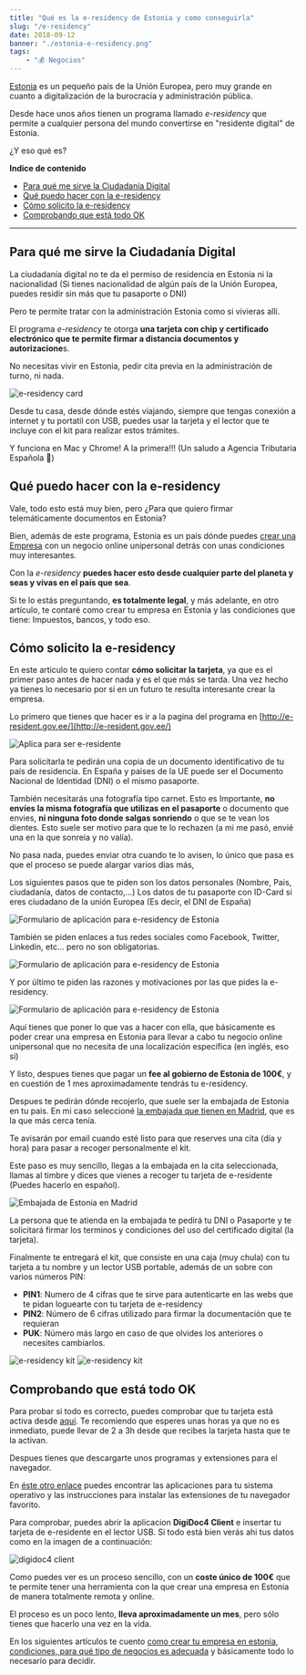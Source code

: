 ```yaml
---
title: "Qué es la e-residency de Estonia y como conseguirla"
slug: "/e-residency"
date: 2018-09-12
banner: "./estonia-e-residency.png"
tags: 
    - "💰 Negocios"
---
```


[Estonia](https://es.wikipedia.org/wiki/Estonia) es un pequeño país de la Unión Europea, pero muy grande en cuanto a digitalización de la burocracia y administración pública.

Desde hace unos años tienen un programa llamado *e-residency* que permite a cualquier persona del mundo convertirse en "residente digital" de Estonia. 

¿Y eso qué es?

**Indice de contenido**
* [Para qué me sirve la Ciudadanía Digital](#paraqumesirvelaciudadanadigital)
* [Qué puedo hacer con la e-residency](#qupuedohacerconlaeresidency)
* [Cómo solicito la e-residency](#cmosolicitolaeresidency)
* [Comprobando que está todo OK](#comprobandoqueesttodook)

***

## Para qué me sirve la Ciudadanía Digital

La ciudadanía digital no te da el permiso de residencia en Estonia ni la nacionalidad (Si tienes nacionalidad de algún país de la Unión Europea, puedes residir sin más que tu pasaporte o DNI)

Pero te permite tratar con la administración Estonia como si vivieras allí.

El programa *e-residency* te otorga **una tarjeta con chip y certificado electrónico que te permite firmar a distancia documentos y autorizacione**s.

No necesitas vivir en Estonia, pedir cita previa en la administración de turno, ni nada.

![e-residency card](./IMG_20180912_173310.jpg)

Desde tu casa, desde dónde estés viajando, siempre que tengas conexión a internet y tu portatil con USB, puedes usar la tarjeta y el lector que te incluye con el kit para realizar estos trámites.

Y funciona en Mac y Chrome! A la primera!!! (Un saludo a Agencia Tributaria Española 👋)

## Qué puedo hacer con la e-residency

<YouTube videoId="iRt77425yyw" />

Vale, todo esto está muy bien, pero ¿Para que quiero firmar telemáticamente documentos en Estonia?

Bien, además de este programa, Estonia es un país dónde puedes [crear una Empresa](/empresa-estonia) con un negocio online unipersonal detrás con unas condiciones muy interesantes.

Con la *e-residency* **puedes hacer esto desde cualquier parte del planeta y seas y vivas en el país que sea**. 

Si te lo estás preguntando, **es totalmente legal**, y más adelante, en otro artículo, te contaré como crear tu empresa en Estonia y las condiciones que tiene: Impuestos, bancos, y todo eso.

## Cómo solicito la e-residency

En este articulo te quiero contar **cómo solicitar la tarjeta**, ya que es el primer paso antes de hacer nada y es el que más se tarda. Una vez hecho ya tienes lo necesario por si en un futuro te resulta interesante crear la empresa.

Lo primero que tienes que hacer es ir a la pagina del programa en [http://e-resident.gov.ee/](http://e-resident.gov.ee/) 

![Aplica para ser e-residente](./Screen-Shot-2018-09-11-at-3.36.14-PM.png)

Para solicitarla te pedirán una copia de un documento identificativo de tu país de residencia. En España y paises de la UE puede ser el Documento Nacional de Identidad (DNI) o el mismo pasaporte.

También necesitarás una fotografía tipo carnet. Esto es Importante, **no envíes la misma fotografía que utilizas en el pasaporte** o documento que envies, **ni ninguna foto donde salgas sonriendo** o que se te vean los dientes. Esto suele ser motivo para que te lo rechazen (a mi me pasó, envié una en la que sonreía y no valía). 

No pasa nada, puedes enviar otra cuando te lo avisen, lo único que pasa es que el proceso se puede alargar varios días más,

Los siguientes pasos que te piden son los datos personales (Nombre, Pais, ciudadanía, datos de contacto,...) Los datos de tu pasaporte con ID-Card si eres ciudadano de la unión Europea (Es decir, el DNI de España)

![Formulario de aplicación para e-residency de Estonia](./Screen-Shot-2018-09-11-at-3.44.54-PM.png)

También se piden enlaces a tus redes sociales como Facebook, Twitter, Linkedin, etc... pero no son obligatorias.

![Formulario de aplicación para e-residency de Estonia](./Screen-Shot-2018-09-11-at-3.45.16-PM.png)

Y por último te piden las razones y motivaciones por las que pides la e-residency. 

![Formulario de aplicación para e-residency de Estonia](./Screen-Shot-2018-09-11-at-3.45.22-PM.png)

Aquí tienes que poner lo que vas a hacer con ella, que básicamente es poder crear una empresa en Estonia para llevar a cabo tu negocio online unipersonal que no necesita de una localización específica (en inglés, eso si)

Y listo, despues tienes que pagar un **fee al gobierno de Estonia de 100€**, y en cuestión de 1 mes aproximadamente tendrás tu e-residency.

Despues te pedirán dónde recojerlo, que suele ser la embajada de Estonia en tu pais. En mi caso seleccioné [la embajada que tienen en Madrid](http://www.estemb.es/), que es la que más cerca tenía.

Te avisarán por email cuando esté listo para que reserves una cita (día y hora) para pasar a recoger personalmente el kit.

Este paso es muy sencillo, llegas a la embajada en la cita seleccionada, llamas al timbre y dices que vienes a recoger tu tarjeta de e-residente (Puedes hacerlo en español).

![Embajada de Estonia en Madrid](./Screen-Shot-2018-09-12-at-4.23.50-PM.png)

La persona que te atienda en la embajada te pedirá tu DNI o Pasaporte y te solicitará firmar los terminos y condiciones del uso del certificado digital (la tarjeta).

Finalmente te entregará el kit, que consiste en una caja (muy chula) con tu tarjeta a tu nombre y un lector USB portable, además de un sobre con varios números PIN:

* **PIN1**: Numero de 4 cifras que te sirve para autenticarte en las webs que te pidan loguearte con tu tarjeta de e-residency
* **PIN2**: Número de 6 cifras utilizado para firmar la documentación que te requieran
* **PUK**: Número más largo en caso de que olvides los anteriores o necesites cambiarlos.

![e-residency kit](./IMG_20180912_173233.jpg)
![e-residency kit](./IMG_20180912_173247.jpg)

## Comprobando que está todo OK

Para probar si todo es correcto, puedes comprobar que tu tarjeta está activa desde [aquí](https://www2.politsei.ee/en/teenused/inquiries/). Te recomiendo que esperes unas horas ya que no es inmediato, puede llevar de 2 a 3h desde que recibes la tarjeta hasta que te la activan.

Despues tienes que descargarte unos programas y extensiones para el navegador.

En [éste otro enlace](https://installer.id.ee/?lang=eng) puedes encontrar las aplicaciones para tu sistema operativo y las instrucciones para instalar las extensiones de tu navegador favorito.

Para comprobar, puedes abrir la aplicacion **DigiDoc4 Client** e insertar tu tarjeta de e-residente en el lector USB. Si todo está bien verás ahi tus datos como en la imagen de a continuación:

![digidoc4 client](./digidoc.png)

Como puedes ver es un proceso sencillo, con un **coste único de 100€** que te permite tener una herramienta con la que crear una empresa en Estonia de manera totalmente remota y online.

El proceso es un poco lento, **lleva aproximadamente un mes**, pero sólo tienes que hacerlo una vez en la vida.

En los siguientes artículos te cuento [como crear tu empresa en estonia](/empresa-estonia), [condiciones, para qué tipo de negocios es adecuada](/impuestos-estonia) y básicamente todo lo necesario para decidir.






